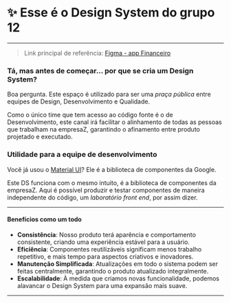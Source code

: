 
<Meta title='✨ Comece por aqui ✨' />

# ✨ Esse é o Design System do grupo 12
---

> Link principal de referência: [Figma - app Financeiro](https://www.figma.com/design/ns5TC3X5Xr8V7I3LYKg9KA/Projeto-Financeiro?node-id=503-4264)

### Tá, mas antes de começar... por que se cria um Design System?

Boa pergunta. Este espaço é utilizado para ser uma _praça pública_
entre equipes de Design, Desenvolvimento e Qualidade.

Como o único time que tem acesso ao código fonte é o de Desenvolvimento,
este canal irá facilitar o alinhamento de todas as pessoas
que trabalham na empresaZ, garantindo o afinamento entre produto projetado e executado.

### Utilidade para a equipe de desenvolvimento

Você já usou o [Material UI](https://m3.material.io/)? Ele é a biblioteca de componentes da Google.

Este DS funciona com o mesmo intuito, é a biblioteca de componentes da empresaZ.
Aqui é possível produzir e testar componentes de maneira independente do código,
um _laboratório front end_, por assim dizer.

---
#### Benefícios como um todo

- **Consistência**: Nosso produto terá aparência e comportamento consistente, criando uma experiência estável para a usuário.
- **Eficiência**: Componentes reutilizáveis significam menos trabalho repetitivo, e mais tempo para aspectos criativos e inovadores.
- **Manutenção Simplificada**: Atualizações em todo o sistema podem ser feitas centralmente, garantindo o produto atualizado integralmente.
- **Escalabilidade**: À medida que criamos novas funcionalidade, podemos alavancar o Design System para uma expansão mais suave.

---